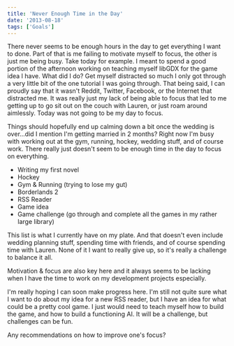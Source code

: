 ```yaml
---
title: 'Never Enough Time in the Day'
date: '2013-08-18'
tags: ['Goals']
---
```


There never seems to be enough hours in the day to get everything I want to done. Part of that is me failing to motivate myself to focus, the other is just me being busy. Take today for example. I meant to spend a good portion of the afternoon working on teaching myself libGDX for the game idea I have. What did I do? Get myself distracted so much I only got through a very little bit of the one tutorial I was going through. That being said, I can proudly say that it wasn't Reddit, Twitter, Facebook, or the Internet that distracted me. It was really just my lack of being able to focus that led to me getting up to go sit out on the couch with Lauren, or just roam around aimlessly. Today was not going to be my day to focus.

Things should hopefully end up calming down a bit once the wedding is over...did I mention I'm getting married in 2 months? Right now I'm busy with working out at the gym, running, hockey, wedding stuff, and of course work. There really just doesn't seem to be enough time in the day to focus on everything.

-   Writing my first novel
-   Hockey
-   Gym & Running (trying to lose my gut)
-   Borderlands 2
-   RSS Reader
-   Game idea
-   Game challenge (go through and complete all the games in my rather large library)

This list is what I currently have on my plate. And that doesn't even include wedding planning stuff, spending time with friends, and of course spending time with Lauren. None of it I want to really give up, so it's really a challenge to balance it all.

Motivation & focus are also key here and it always seems to be lacking when I have the time to work on my development projects especially.

I'm really hoping I can soon make progress here. I'm still not quite sure what I want to do about my idea for a new RSS reader, but I have an idea for what could be a pretty cool game. I just would need to teach myself how to build the game, and how to build a functioning AI. It will be a challenge, but challenges can be fun.

Any recommendations on how to improve one's focus?
